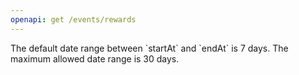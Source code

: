 ```yaml
---
openapi: get /events/rewards
---
```


<Note>
  The default date range between `startAt` and `endAt` is 7 days. The maximum allowed date range is 30 days.
</Note>